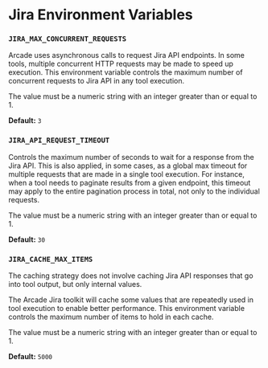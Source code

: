 
# Jira Environment Variables

### `JIRA_MAX_CONCURRENT_REQUESTS`

Arcade uses asynchronous calls to request Jira API endpoints. In some tools, multiple concurrent HTTP requests may be made to speed up execution. This environment variable controls the maximum number of concurrent requests to Jira API in any tool execution.

The value must be a numeric string with an integer greater than or equal to 1.

**Default:** `3`


### `JIRA_API_REQUEST_TIMEOUT`

Controls the maximum number of seconds to wait for a response from the Jira API. This is also applied, in some cases, as a global max timeout for multiple requests that are made in a single tool execution. For instance, when a tool needs to paginate results from a given endpoint, this timeout may apply to the entire pagination process in total, not only to the individual requests.

The value must be a numeric string with an integer greater than or equal to 1.

**Default:** `30`


### `JIRA_CACHE_MAX_ITEMS`

<Callout type="info">
  The caching strategy does not involve caching Jira API responses that go into tool output, but only internal values.
</Callout>

The Arcade Jira toolkit will cache some values that are repeatedly used in tool execution to enable better performance. This environment variable controls the maximum number of items to hold in each cache.

The value must be a numeric string with an integer greater than or equal to 1.

**Default:** `5000`
